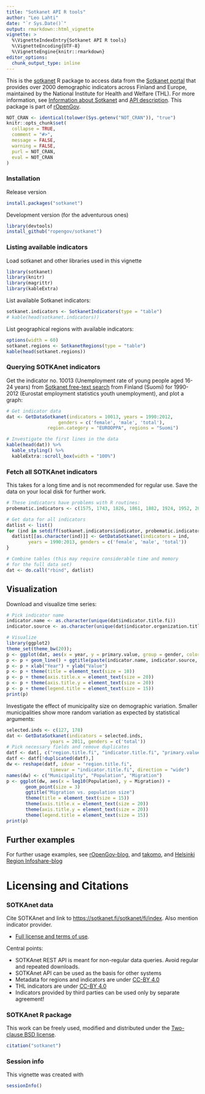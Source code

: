 ```yaml
---
title: "Sotkanet API R tools"
author: "Leo Lahti"
date: "`r Sys.Date()`"
output: rmarkdown::html_vignette
vignette: >
  %\VignetteIndexEntry{Sotkanet API R tools}
  %\VignetteEncoding{UTF-8}
  %\VignetteEngine{knitr::rmarkdown}
editor_options: 
  chunk_output_type: inline
---
```


This is the [sotkanet](https://github.com/rOpenGov/sotkanet) R package to access data from the [Sotkanet portal](https://sotkanet.fi/sotkanet/en/index) that provides over 2000 demographic indicators across Finland and Europe, maintained by the National Institute for Health and Welfare (THL). For more information, see [Information about Sotkanet](https://sotkanet.fi/sotkanet/en/tietoa-palvelusta) and [API description](https://sotkanet.fi/sotkanet/en/ohje/74). This package is part of [rOpenGov](http://ropengov.org).


```r
NOT_CRAN <- identical(tolower(Sys.getenv("NOT_CRAN")), "true")
knitr::opts_chunk$set(
  collapse = TRUE,
  comment = "#>",
  message = FALSE, 
  warning = FALSE,
  purl = NOT_CRAN,
  eval = NOT_CRAN
)
```

### Installation

Release version

```r
install.packages("sotkanet")
```


Development version (for the adventurous ones)

```r
library(devtools)
install_github("ropengov/sotkanet")
```



### Listing available indicators

Load sotkanet and other libraries used in this vignette

```r
library(sotkanet)
library(knitr) 
library(magrittr)
library(kableExtra)
```

List available Sotkanet indicators:

```r
sotkanet.indicators <- SotkanetIndicators(type = "table")
# kable(head(sotkanet.indicators))
```

List geographical regions with available indicators:

```r
options(width = 60)
sotkanet.regions <- SotkanetRegions(type = "table")
kable(head(sotkanet.regions))
```


### Querying SOTKAnet indicators

Get the indicator no. 10013 (Unemployment rate of young people aged 16-24 years) from [Sotkanet free-text search](https://sotkanet.fi/sotkanet/en/haku) from Finland (Suomi) for 1990-2012 (Eurostat employment statistics youth unemployment), and plot a graph:

```r
# Get indicator data
dat <- GetDataSotkanet(indicators = 10013, years = 1990:2012, 
       		       genders = c('female', 'male', 'total'), 
		       region.category = "EUROOPPA", regions = "Suomi")

# Investigate the first lines in the data
kable(head(dat)) %>% 
  kable_styling() %>%
  kableExtra::scroll_box(width = "100%")
```

### Fetch all SOTKAnet indicators

This takes for a long time and is not recommended for regular
use. Save the data on your local disk for further work.

```r
# These indicators have problems with R routines:
probematic.indicators <- c(1575, 1743, 1826, 1861, 1882, 1924, 1952, 2000, 2001, 2033, 2050, 3386, 3443)

# Get data for all indicators
datlist <- list()
for (ind in setdiff(sotkanet.indicators$indicator, probematic.indicators)) {
  datlist[[as.character(ind)]] <- GetDataSotkanet(indicators = ind, 
  		years = 1990:2013, genders = c('female', 'male', 'total'))
}

# Combine tables (this may require considerable time and memory 
# for the full data set)
dat <- do.call("rbind", datlist)
```

## Visualization

Download and visualize time series:

```r
# Pick indicator name
indicator.name <- as.character(unique(dat$indicator.title.fi))
indicator.source <- as.character(unique(dat$indicator.organization.title.fi))

# Visualize
library(ggplot2)
theme_set(theme_bw(20)); 
p <- ggplot(dat, aes(x = year, y = primary.value, group = gender, color = gender)) 
p <- p + geom_line() + ggtitle(paste(indicator.name, indicator.source, sep = " / ")) 
p <- p + xlab("Year") + ylab("Value") 
p <- p + theme(title = element_text(size = 10))
p <- p + theme(axis.title.x = element_text(size = 20))
p <- p + theme(axis.title.y = element_text(size = 20))
p <- p + theme(legend.title = element_text(size = 15))
print(p)
```


Investigate the effect of municipality size on demographic
variation. Smaller municipalities show more random variation as
expected by statistical arguments:

```r
selected.inds <- c(127, 178)
dat <- GetDataSotkanet(indicators = selected.inds, 
       			years = 2011, genders = c('total'))
# Pick necessary fields and remove duplicates
datf <- dat[, c("region.title.fi", "indicator.title.fi", "primary.value")]
datf <- datf[!duplicated(datf),]
dw <- reshape(datf, idvar = "region.title.fi", 
      		    timevar = "indicator.title.fi", direction = "wide")
names(dw) <- c("Municipality", "Population", "Migration")
p <- ggplot(dw, aes(x = log10(Population), y = Migration)) +
       geom_point(size = 3)
       ggtitle("Migration vs. population size") 
       theme(title = element_text(size = 15))
       theme(axis.title.x = element_text(size = 20))
       theme(axis.title.y = element_text(size = 20))
       theme(legend.title = element_text(size = 15))
print(p)
```

## Further examples

For further usage examples, see
[rOpenGov-blog](http://ropengov.org), and
[takomo](https://github.com/louhos/takomo/tree/master/Sotkanet), and 
[Helsinki Region Infoshare-blog](http://www.hri.fi/fi/ajankohtaista/sotkanet-indikaattoripankki-mukaan-sorvi-tyokalupakkiin/)


# Licensing and Citations

### SOTKAnet data

Cite SOTKAnet and link to [https://sotkanet.fi/sotkanet/fi/index](https://sotkanet.fi/sotkanet/fi/index). Also mention indicator provider. 

 * [Full license and terms of use](https://sotkanet.fi/sotkanet/en/tietoa-palvelusta). 

Central points:

 * SOTKAnet REST API is meant for non-regular data queries. Avoid regular and repeated downloads.
 * SOTKAnet API can be used as the basis for other systems
 * Metadata for regions and indicators are under [CC-BY 4.0](https://creativecommons.org/licenses/by/4.0/) 
 * THL indicators are under [CC-BY 4.0](https://creativecommons.org/licenses/by/4.0/) 
 * Indicators provided by third parties can be used only by separate agreement!


### SOTKAnet R package

This work can be freely used, modified and distributed under the 
[Two-clause BSD license](http://en.wikipedia.org/wiki/BSD\_licenses).

```r
citation("sotkanet")
```

### Session info

This vignette was created with

```r
sessionInfo()
```
